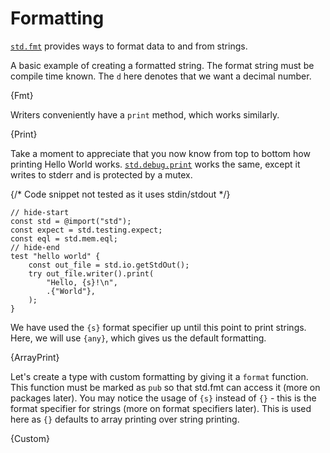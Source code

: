 

# Formatting

[`std.fmt`](https://ziglang.org/documentation/master/std/#std.fmt) provides
ways to format data to and from strings.

A basic example of creating a formatted string. The format string must be
compile time known. The `d` here denotes that we want a decimal number.

<CodeBlock language="zig">{Fmt}</CodeBlock>

Writers conveniently have a `print` method, which works similarly.

<CodeBlock language="zig">{Print}</CodeBlock>

Take a moment to appreciate that you now know from top to bottom how printing
Hello World works.
[`std.debug.print`](https://ziglang.org/documentation/master/std/#std.debug.print)
works the same, except it writes to stderr and is protected by a mutex.

{/* Code snippet not tested as it uses stdin/stdout */}

```zig
// hide-start
const std = @import("std");
const expect = std.testing.expect;
const eql = std.mem.eql;
// hide-end
test "hello world" {
    const out_file = std.io.getStdOut();
    try out_file.writer().print(
        "Hello, {s}!\n",
        .{"World"},
    );
}
```

We have used the `{s}` format specifier up until this point to print strings.
Here, we will use `{any}`, which gives us the default formatting.

<CodeBlock language="zig">{ArrayPrint}</CodeBlock>

Let's create a type with custom formatting by giving it a `format` function.
This function must be marked as `pub` so that std.fmt can access it (more on
packages later). You may notice the usage of `{s}` instead of `{}` - this is the
format specifier for strings (more on format specifiers later). This is used
here as `{}` defaults to array printing over string printing.

<CodeBlock language="zig">{Custom}</CodeBlock>
